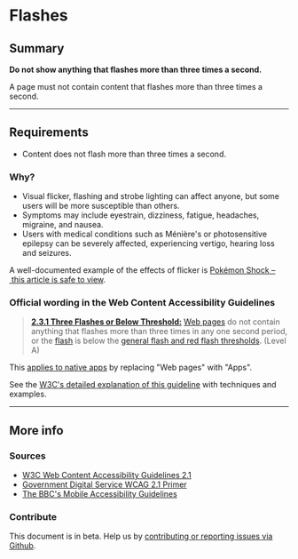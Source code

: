 
# Flashes

## Summary

**Do not show anything that flashes more than three times a second.**

A page must not contain content that flashes more than three times a second.

---

## Requirements

* Content does not flash more than three times a second.

### Why?

* Visual flicker, flashing and strobe lighting can affect anyone, but some users will be more susceptible than others.
* Symptoms may include eyestrain, dizziness, fatigue, headaches, migraine, and nausea.
* Users with medical conditions such as Ménière's or photosensitive epilepsy can be severely affected, experiencing vertigo, hearing loss and seizures.

A well-documented example of the effects of flicker is [Pokémon Shock – this article is safe to view](http://news.bbc.co.uk/1/hi/sci/tech/40269.stm).

### Official wording in the Web Content Accessibility Guidelines

> [**2.3.1 Three Flashes or Below Threshold:**](https://www.w3.org/TR/UNDERSTANDING-WCAG20/seizure-does-not-violate.html) [Web pages](https://www.w3.org/TR/UNDERSTANDING-WCAG20/seizure-does-not-violate.html#webpagedef) do not contain anything that flashes more than three times in any one second period, or the [flash](https://www.w3.org/TR/UNDERSTANDING-WCAG20/seizure-does-not-violate.html#flash-def) is below the [general flash and red flash thresholds](https://www.w3.org/TR/UNDERSTANDING-WCAG20/seizure-does-not-violate.html#general-thresholddef). (Level A)

This [applies to native apps](https://www.w3.org/TR/wcag2ict/#seizure-does-not-violate) by replacing "Web pages" with "Apps".

See the [W3C's detailed explanation of this guideline](https://www.w3.org/TR/UNDERSTANDING-WCAG20/seizure-does-not-violate.html) with techniques and examples.

---

## More info

### Sources

* [W3C Web Content Accessibility Guidelines 2.1](https://www.w3.org/TR/WCAG21/)
* [Government Digital Service WCAG 2.1 Primer](https://alphagov.github.io/wcag-primer/)
* [The BBC's Mobile Accessibility Guidelines](https://www.bbc.co.uk/guidelines/futuremedia/accessibility/mobile/summary)

### Contribute

This document is in beta. Help us by [contributing or reporting issues via Github](https://github.com/web-accessibility-io/web-accessibility.io).
